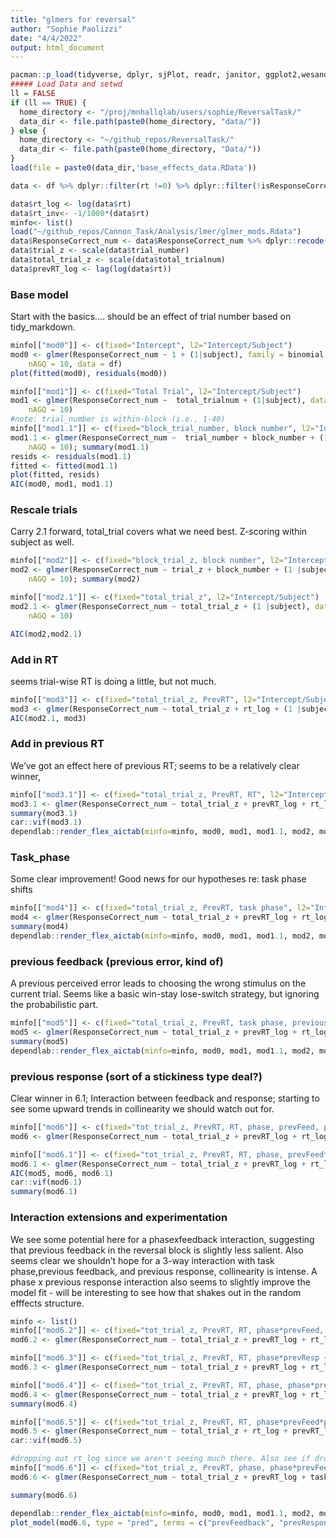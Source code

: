 ```yaml
---
title: "glmers for reversal"
author: "Sophie Paolizzi"
date: "4/4/2022"
output: html_document
---
```


```r
pacman::p_load(tidyverse, dplyr, sjPlot, readr, janitor, ggplot2,wesanderson, cowplot, flextable, plotly, emmeans, lme4, qualtRics, sjPlot, circular, pracma, cowplot, psych, lattice)
##### Load Data and setwd
ll = FALSE
if (ll == TRUE) {
  home_directory <- "/proj/mnhallqlab/users/sophie/ReversalTask/"
  data_dir <- file.path(paste0(home_directory, "data/"))
} else {
  home_directory <- "~/github_repos/ReversalTask/"
  data_dir <- file.path(paste0(home_directory, "Data/"))
}
load(file = paste0(data_dir,'base_effects_data.RData'))

data <- df %>% dplyr::filter(rt !=0) %>% dplyr::filter(!isResponseCorrect == 0) %>% filter(subject != 270470)

data$rt_log <- log(data$rt)
data$rt_inv<- -1/1000*(data$rt)
minfo<- list()
load("~/github_repos/Cannon_Task/Analysis/lmer/glmer_mods.Rdata")
data$ResponseCorrect_num <- data$ResponseCorrect_num %>% dplyr::recode("-1" = 0, "1" = 1)
data$trial_z <- scale(data$trial_number)
data$total_trial_z <- scale(data$total_trialnum)
data$prevRT_log <- lag(log(data$rt))
```


### Base model
Start with the basics.... should be an effect of trial number based on tidy_markdown. 
```r
minfo[["mod0"]] <- c(fixed="Intercept", l2="Intercept/Subject")
mod0 <- glmer(ResponseCorrect_num ~ 1 + (1|subject), family = binomial, control = glmerControl(optimizer = "bobyqa"),
    nAGQ = 10, data = df)
plot(fitted(mod0), residuals(mod0))

minfo[["mod1"]] <- c(fixed="Total Trial", l2="Intercept/Subject")
mod1 <- glmer(ResponseCorrect_num ~  total_trialnum + (1|subject), data = df, family = binomial, control = glmerControl(optimizer = "bobyqa"),
    nAGQ = 10)
#note: trial_number is within-block (i.e., 1-40)
minfo[["mod1.1"]] <- c(fixed="block_trial_number, block number", l2="Intercept/Subject")
mod1.1 <- glmer(ResponseCorrect_num ~  trial_number + block_number + (1|subject), data = df, family = binomial, control = glmerControl(optimizer = "bobyqa"),
    nAGQ = 10); summary(mod1.1)
resids <- residuals(mod1.1)
fitted <- fitted(mod1.1)
plot(fitted, resids)
AIC(mod0, mod1, mod1.1)
```

### Rescale trials
Carry 2.1 forward, total_trial covers what we need best. Z-scoring within subject as well. 
```r
minfo[["mod2"]] <- c(fixed="block_trial_z, block number", l2="Intercept/Subject")
mod2 <- glmer(ResponseCorrect_num ~ trial_z + block_number + (1 |subject), data = df, family = binomial, control = glmerControl(optimizer = "bobyqa"),
    nAGQ = 10); summary(mod2)

minfo[["mod2.1"]] <- c(fixed="total_trial_z", l2="Intercept/Subject")
mod2.1 <- glmer(ResponseCorrect_num ~ total_trial_z + (1 |subject), data = df, family = binomial, control = glmerControl(optimizer = "bobyqa"),
    nAGQ = 10)

AIC(mod2,mod2.1)
```


### Add in RT
seems trial-wise RT is doing a little, but not much. 
```r
minfo[["mod3"]] <- c(fixed="total_trial_z, PrevRT", l2="Intercept/Subject")
mod3 <- glmer(ResponseCorrect_num ~ total_trial_z + rt_log + (1 |subject), data = df, family = binomial, control = glmerControl(optimizer = "bobyqa"))
AIC(mod2.1, mod3)
```


### Add in previous RT
We've got an effect here of previous RT; seems to be a relatively clear winner, 
```r
minfo[["mod3.1"]] <- c(fixed="total_trial_z, PrevRT, RT", l2="Intercept/Subject")
mod3.1 <- glmer(ResponseCorrect_num ~ total_trial_z + prevRT_log + rt_log + (1 |subject), data = df, family = binomial, control = glmerControl(optimizer = "bobyqa"))
summary(mod3.1)
car::vif(mod3.1)
dependlab::render_flex_aictab(minfo=minfo, mod0, mod1, mod1.1, mod2, mod2.1, mod3, mod3.1) %>% autofit() 
```


### Task_phase
Some clear improvement! Good news for our hypotheses re: task phase shifts
```r
minfo[["mod4"]] <- c(fixed="total_trial_z, PrevRT, task phase", l2="Intercept/Subject")
mod4 <- glmer(ResponseCorrect_num ~ total_trial_z + prevRT_log + rt_log + task_phase + (1 |subject), data = df, family = binomial, control = glmerControl(optimizer = "bobyqa"))
summary(mod4)
dependlab::render_flex_aictab(minfo=minfo, mod0, mod1, mod1.1, mod2, mod2.1, mod3, mod3.1, mod4) %>% autofit() 
```

### previous feedback (previous error, kind of)
A previous perceived error leads to choosing the wrong stimulus on the current trial. Seems like a basic win-stay lose-switch strategy, but ignoring the probabilistic part. 
```r
minfo[["mod5"]] <- c(fixed="total_trial_z, PrevRT, task phase, previous feedback", l2="Intercept/Subject")
mod5 <- glmer(ResponseCorrect_num ~ total_trial_z + prevRT_log + rt_log + task_phase + prevFeedback + (1 |subject), data = df, family = binomial, control = glmerControl(optimizer = "bobyqa"))
summary(mod5)
dependlab::render_flex_aictab(minfo=minfo, mod0, mod1, mod1.1, mod2, mod2.1, mod3, mod4, mod5) %>% autofit() 
```

### previous response (sort of a stickiness type deal?)
Clear winner in 6.1; Interaction between feedback and response; starting to see some upward trends in collinearity we should watch out for. 
```r
minfo[["mod6"]] <- c(fixed="tot_trial_z, PrevRT, RT, phase, prevFeed, prevResp", l2="Intercept/Subject")
mod6 <- glmer(ResponseCorrect_num ~ total_trial_z + prevRT_log + rt_log + task_phase + prevFeedback + prevResponse + (1 |subject), data = df, family = binomial, control = glmerControl(optimizer = "bobyqa"))

minfo[["mod6.1"]] <- c(fixed="tot_trial_z, PrevRT, RT, phase, prevFeed*prevResp", l2="Intercept/Subject")
mod6.1 <- glmer(ResponseCorrect_num ~ total_trial_z + prevRT_log + rt_log + task_phase + prevFeedback*prevResponse + (1 |subject), data = df, family = binomial, control = glmerControl(optimizer = "bobyqa"))
AIC(mod5, mod6, mod6.1)
car::vif(mod6.1)
summary(mod6.1)
```

### Interaction extensions and experimentation
We see some potential here for a phasexfeedback interaction, suggesting that previous feedback in the reversal block is slightly less salient. Also seems clear we shouldn't hope for a 3-way interaction with task phase,previous feedback, and previous response, collinearity is intense.  A phase x previous response interaction also seems to slightly improve the model fit - will be interesting to see how that shakes out in the random efffects structure.
```r
minfo <- list()
minfo[["mod6.2"]] <- c(fixed="tot_trial_z, PrevRT, RT, phase*prevFeed, prevResp", l2="Intercept/Subject")
mod6.2 <- glmer(ResponseCorrect_num ~ total_trial_z + prevRT_log + rt_log  + task_phase + task_phase*prevFeedback + prevResponse + (1 |subject), data = df, family = binomial, control = glmerControl(optimizer = "bobyqa"))

minfo[["mod6.3"]] <- c(fixed="tot_trial_z, PrevRT, RT, phase*prevResp + prevFeed", l2="Intercept/Subject")
mod6.3 <- glmer(ResponseCorrect_num ~ total_trial_z + prevRT_log + rt_log + task_phase + task_phase*prevResponse + prevFeedback + (1 |subject), data = df, family = binomial, control = glmerControl(optimizer = "bobyqa"))

minfo[["mod6.4"]] <- c(fixed="tot_trial_z, PrevRT, RT, phase, phase*prevFeed, prevFeed*prevResp", l2="Intercept/Subject")
mod6.4 <- glmer(ResponseCorrect_num ~ total_trial_z + prevRT_log + rt_log + task_phase + prevFeedback*task_phase + prevFeedback*prevResponse + (1 |subject), data = df, family = binomial, control = glmerControl(optimizer = "bobyqa"))
summary(mod6.4)

minfo[["mod6.5"]] <- c(fixed="tot_trial_z, PrevRT, RT, phase*prevFeed*prevResp", l2="Intercept/Subject")
mod6.5 <- glmer(ResponseCorrect_num ~ total_trial_z + rt_log + prevRT_log + task_phase + task_phase*prevFeedback*prevResponse + (1 |subject), data = df, family = binomial, control = glmerControl(optimizer = "bobyqa")) #very collinear, probably not salvageable
car::vif(mod6.5)

#dropping out rt_log since we aren't seeing much there. Also see if dropping out 3-way helps singularity
minfo[["mod6.6"]] <- c(fixed="tot_trial_z, PrevRT, phase, phase*prevFeed, prevFeed*prevResp", l2="Intercept/Subject")
mod6.6 <- glmer(ResponseCorrect_num ~ total_trial_z + prevRT_log + task_phase*prevResponse + prevFeedback*task_phase + prevFeedback*prevResponse + (1 |subject), data = df, family = binomial, control = glmerControl(optimizer = "bobyqa"))

summary(mod6.6)

dependlab::render_flex_aictab(minfo=minfo, mod0, mod1, mod1.1, mod2, mod2.1, mod3, mod4, mod5, mod6, mod6.1, mod6.2, mod6.3, mod6.4, mod6.5, mod6.6) %>% autofit() 
plot_model(mod6.6, type = "pred", terms = c("prevFeedback", "prevResponse"))
```
